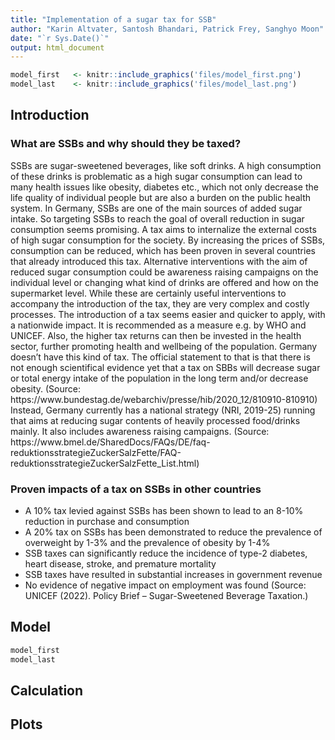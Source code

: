 ```yaml
---
title: "Implementation of a sugar tax for SSB"
author: "Karin Altvater, Santosh Bhandari, Patrick Frey, Sanghyo Moon"
date: "`r Sys.Date()`"
output: html_document
---
```

<!-- LOADING DATA -->
```r
model_first   <- knitr::include_graphics('files/model_first.png')
model_last    <- knitr::include_graphics('files/model_last.png')

```



## Introduction

### What are SSBs and why should they be taxed?
SSBs are sugar-sweetened beverages, like soft drinks. A high consumption of these drinks is problematic as a high sugar consumption can lead to many health issues like obesity, diabetes etc., which not only decrease the life quality of individual people but are also a burden on the public health system. 
In Germany, SSBs are one of the main sources of added sugar intake. So targeting SSBs to reach the goal of overall reduction in sugar consumption seems promising.
A tax aims to internalize the external costs of high sugar consumption for the society. By increasing the prices of SSBs, consumption can be reduced, which has been proven in several countries that already introduced this tax. Alternative interventions with the aim of reduced sugar consumption could be awareness raising campaigns on the individual level or changing what kind of drinks are offered and how on the supermarket level. While these are certainly useful interventions to accompany the introduction of the tax, they are very complex and costly processes. The introduction of a tax seems easier and quicker to apply, with a nationwide impact. It is recommended as a measure e.g. by WHO and UNICEF.
Also, the higher tax returns can then be invested in the health sector, further promoting health and wellbeing of the population.
Germany doesn’t have this kind of tax. The official statement to that is that there is not enough scientifical evidence yet that a tax on SBBs will decrease sugar or total energy intake of the population in the long term and/or decrease obesity.
(Source: https://www.bundestag.de/webarchiv/presse/hib/2020_12/810910-810910)
Instead, Germany currently has a national strategy (NRI, 2019-25) running that aims at reducing sugar contents of heavily processed food/drinks mainly. It also includes awareness raising campaigns.
(Source: https://www.bmel.de/SharedDocs/FAQs/DE/faq-reduktionsstrategieZuckerSalzFette/FAQ-reduktionsstrategieZuckerSalzFette_List.html)

### Proven impacts of a tax on SSBs in other countries
- A 10% tax levied against SSBs has been shown to lead to an 8-10% reduction in purchase and consumption
- A 20% tax on SSBs has been demonstrated to reduce the prevalence of overweight by 1-3% and the prevalence of obesity by 1-4%
- SSB taxes can significantly reduce the incidence of type-2 diabetes, heart disease, stroke, and premature mortality
- SSB taxes have resulted in substantial increases in government revenue
- No evidence of negative impact on employment was found 
(Source: UNICEF (2022). Policy Brief – Sugar-Sweetened Beverage Taxation.)


## Model
```r
model_first
model_last
```

## Calculation

## Plots

